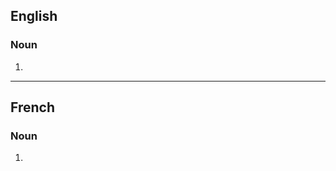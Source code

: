 ==English==

===Noun===
{{head|en|noun form}}

# {{plural of|en|affabulation}}

----

==French==

===Noun===
{{head|fr|noun form|g=f}}

# {{plural of|fr|affabulation}}